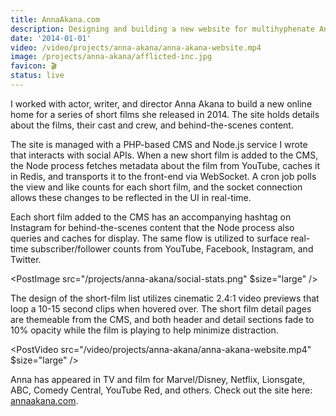 ```yaml
---
title: AnnaAkana.com
description: Designing and building a new website for multihyphenate Anna Akana, including a custom Node.js service that pipes realtime social statistics to the UI over WebSocket.
date: '2014-01-01'
video: /video/projects/anna-akana/anna-akana-website.mp4
image: /projects/anna-akana/afflicted-inc.jpg
favicon: 🎬
status: live
---
```


I worked with actor, writer, and director Anna Akana to build a new online home for a series of short films she released in 2014. The site holds details about the films, their cast and crew, and behind-the-scenes content.

The site is managed with a PHP-based CMS and Node.js service I wrote that interacts with social APIs. When a new short film is added to the CMS, the Node process fetches metadata about the film from YouTube, caches it in Redis, and transports it to the front-end via WebSocket. A cron job polls the view and like counts for each short film, and the socket connection allows these changes to be reflected in the UI in real-time.

Each short film added to the CMS has an accompanying hashtag on Instagram for behind-the-scenes content that the Node process also queries and caches for display. The same flow is utilized to surface real-time subscriber/follower counts from YouTube, Facebook, Instagram, and Twitter.

<PostImage src="/projects/anna-akana/social-stats.png" $size="large" />

The design of the short-film list utilizes cinematic 2.4:1 video previews that loop a 10-15 second clips when hovered over. The short film detail pages are themeable from the CMS, and both header and detail sections fade to 10% opacity while the film is playing to help minimize distraction.

<PostVideo src="/video/projects/anna-akana/anna-akana-website.mp4" $size="large" />

Anna has appeared in TV and film for Marvel/Disney, Netflix, Lionsgate, ABC, Comedy Central, YouTube Red, and others. Check out the site here: [annaakana.com](https://annaakana.com/).
